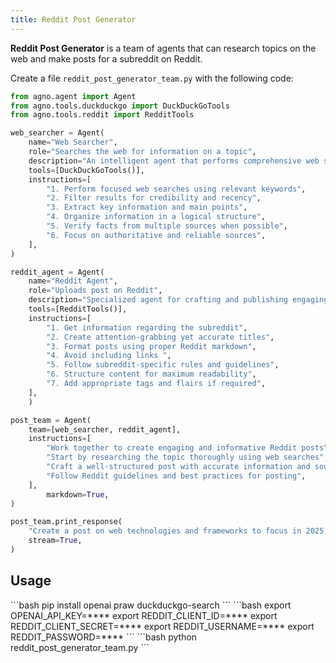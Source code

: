 ```yaml
---
title: Reddit Post Generator
---
```


**Reddit Post Generator** is a team of agents that can research topics on the web and make posts for a subreddit on Reddit.

Create a file `reddit_post_generator_team.py` with the following code:

```python reddit_post_generator_team.py
from agno.agent import Agent
from agno.tools.duckduckgo import DuckDuckGoTools
from agno.tools.reddit import RedditTools

web_searcher = Agent(
    name="Web Searcher",
    role="Searches the web for information on a topic",
    description="An intelligent agent that performs comprehensive web searches to gather current and accurate information",
    tools=[DuckDuckGoTools()],
    instructions=[
        "1. Perform focused web searches using relevant keywords",
        "2. Filter results for credibility and recency",
        "3. Extract key information and main points",
        "4. Organize information in a logical structure",
        "5. Verify facts from multiple sources when possible",
        "6. Focus on authoritative and reliable sources",
    ],
)

reddit_agent = Agent(
    name="Reddit Agent",
    role="Uploads post on Reddit",
    description="Specialized agent for crafting and publishing engaging Reddit posts",
    tools=[RedditTools()],
    instructions=[
        "1. Get information regarding the subreddit",
        "2. Create attention-grabbing yet accurate titles",
        "3. Format posts using proper Reddit markdown",
        "4. Avoid including links ",
        "5. Follow subreddit-specific rules and guidelines",
        "6. Structure content for maximum readability",
        "7. Add appropriate tags and flairs if required",
    ],
    )

post_team = Agent(
    team=[web_searcher, reddit_agent],
    instructions=[
        "Work together to create engaging and informative Reddit posts",
        "Start by researching the topic thoroughly using web searches",
        "Craft a well-structured post with accurate information and sources",
        "Follow Reddit guidelines and best practices for posting",
    ],
        markdown=True,
)

post_team.print_response(
    "Create a post on web technologies and frameworks to focus in 2025 on the subreddit r/webdev ",
    stream=True,
)

```
## Usage

<Steps>
  <Snippet file="create-venv-step.mdx" />

  <Step title="Install libraries">
    ```bash
    pip install openai praw duckduckgo-search
    ```
  </Step>

  <Step title="Set environment variables">
    ```bash
    export OPENAI_API_KEY=****
    export REDDIT_CLIENT_ID=****
    export REDDIT_CLIENT_SECRET=****
    export REDDIT_USERNAME=****
    export REDDIT_PASSWORD=****
    ```
  </Step>

  <Step title="Run the agent">
    ```bash
    python reddit_post_generator_team.py
    ```
  </Step>

</Steps>